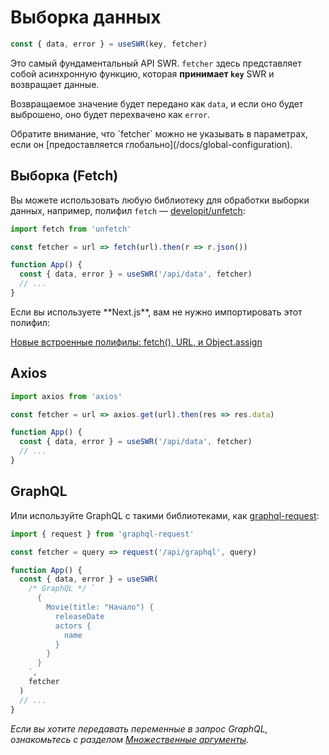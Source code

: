 
# Выборка данных

```js
const { data, error } = useSWR(key, fetcher)
```

Это самый фундаментальный API SWR. `fetcher` здесь представляет собой
асинхронную функцию, которая **принимает `key`** SWR и возвращает данные.

Возвращаемое значение будет передано как `data`, и если оно будет выброшено, оно
будет перехвачено как `error`.

<Callout>
  Обратите внимание, что `fetcher` можно не указывать в параметрах,
  если он [предоставляется глобально](/docs/global-configuration).
</Callout>

## Выборка (Fetch)

Вы можете использовать любую библиотеку для обработки выборки данных, например,
полифил `fetch` — [developit/unfetch](https://github.com/developit/unfetch):

```js
import fetch from 'unfetch'

const fetcher = url => fetch(url).then(r => r.json())

function App() {
  const { data, error } = useSWR('/api/data', fetcher)
  // ...
}
```

<Callout>
  Если вы используете **Next.js**, вам не нужно импортировать этот
  полифил:

[Новые встроенные полифилы: fetch(), URL, и Object.assign](https://nextjs.org/blog/next-9-1-7#new-built-in-polyfills-fetch-url-and-objectassign)

</Callout>

## Axios

```js
import axios from 'axios'

const fetcher = url => axios.get(url).then(res => res.data)

function App() {
  const { data, error } = useSWR('/api/data', fetcher)
  // ...
}
```

## GraphQL

Или используйте GraphQL с такими библиотеками, как
[graphql-request](https://github.com/prisma-labs/graphql-request):

```js
import { request } from 'graphql-request'

const fetcher = query => request('/api/graphql', query)

function App() {
  const { data, error } = useSWR(
    /* GraphQL */ `
      {
        Movie(title: "Начало") {
          releaseDate
          actors {
            name
          }
        }
      }
    `,
    fetcher
  )
  // ...
}
```

_Если вы хотите передавать переменные в запрос GraphQL, ознакомьтесь с разделом
[Множественные аргументы](/docs/arguments)._
